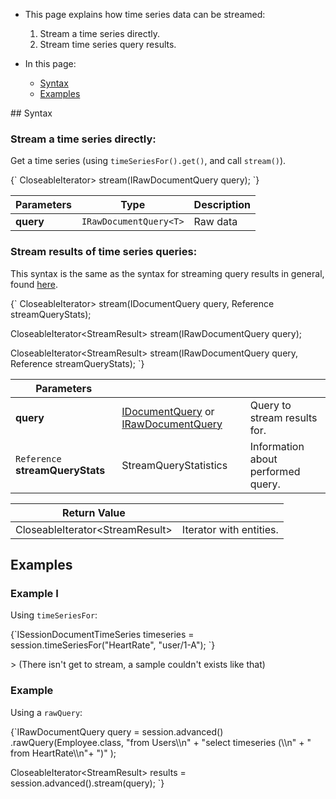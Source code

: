 
<Admonition type="note" title="">

* This page explains how time series data can be streamed:  
  1. Stream a time series directly.
  2. Stream time series query results.

* In this page:
  * [Syntax](../../../document-extensions/timeseries/querying/stream-timeseries.mdx#syntax)
  * [Examples](../../../document-extensions/timeseries/querying/stream-timeseries.mdx#examples)

</Admonition>
## Syntax

### Stream a time series directly:  

Get a time series (using `timeSeriesFor().get()`, and call `stream()`).  

<TabItem value="java" label="java">
<CodeBlock language="java">
{`<T> CloseableIterator<StreamResult<T>> stream(IRawDocumentQuery<T> query);
`}
</CodeBlock>
</TabItem>

| Parameters | Type | Description |
| - | - | - |
| **query** | `IRawDocumentQuery<T>` | Raw data |


### Stream results of time series queries:  

This syntax is the same as the syntax for streaming query results in general, 
found [here](../../../client-api/session/querying/how-to-stream-query-results.mdx).  

<TabItem value="stream_methods" label="stream_methods">
<CodeBlock language="java">
{`<T> CloseableIterator<StreamResult<T>> stream(IDocumentQuery<T> query, Reference<StreamQueryStatistics> streamQueryStats);

<T> CloseableIterator<StreamResult<T>> stream(IRawDocumentQuery<T> query);

<T> CloseableIterator<StreamResult<T>> stream(IRawDocumentQuery<T> query, Reference<StreamQueryStatistics> streamQueryStats);
`}
</CodeBlock>
</TabItem>

| Parameters | | |
| ------------- | ------------- | ----- |
| **query** | [IDocumentQuery](../../../client-api/session/querying/how-to-query.mdx#sessionadvanceddocumentquery) or [IRawDocumentQuery](../../../client-api/session/querying/how-to-query.mdx#sessionadvancedrawquery) | Query to stream results for. |
| `Reference` **streamQueryStats** | StreamQueryStatistics | Information about performed query. |

| Return Value | |
| ------------- | ----- |
| CloseableIterator&lt;StreamResult&gt; | Iterator with entities. |



## Examples

[comment]: &lt;
### Example I

Using `timeSeriesFor`:

<TabItem value="direct" label="direct">
<CodeBlock language="java">
{`ISessionDocumentTimeSeries timeseries = session.timeSeriesFor("HeartRate", "user/1-A");
`}
</CodeBlock>
</TabItem>

&gt; (There isn't get to stream, a sample couldn't exists like that)

### Example 

Using a `rawQuery`:

<TabItem value="query" label="query">
<CodeBlock language="java">
{`IRawDocumentQuery<Employee> query = session.advanced()
    .rawQuery(Employee.class,
        "from Users\\n" +
        "select timeseries (\\n" +
        "    from HeartRate\\n"+
        ")"
    );

CloseableIterator<StreamResult<Employee>> results = session.advanced().stream(query);
`}
</CodeBlock>
</TabItem>





